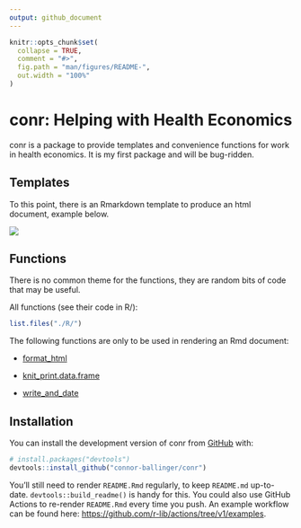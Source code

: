 ```yaml
---
output: github_document
---
```


<!-- README.md is generated from README.Rmd. Please edit that file -->

```r
knitr::opts_chunk$set(
  collapse = TRUE,
  comment = "#>",
  fig.path = "man/figures/README-",
  out.width = "100%"
)
```

# conr: Helping with Health Economics

<!-- badges: start -->
<!-- badges: end -->

conr is a package to provide templates and convenience functions for work in health economics. It is my first package and will be bug-ridden.

## Templates

To this point, there is an Rmarkdown template to produce an html document, example below.

![](./drafts/template_example_pic.PNG)

## Functions

There is no common theme for the functions, they are random bits of code that may be useful. 

All functions (see their code in R/):

```r
list.files("./R/")
```

The following functions are only to be used in rendering an Rmd document:

-   [format_html](./R/format_html.R)

-   [knit_print.data.frame](./R/knit_print.data.frame.R)

-   [write_and_date](./R/write_and_date.R)

## Installation

You can install the development version of conr from [GitHub](https://github.com/) with:

``` r
# install.packages("devtools")
devtools::install_github("connor-ballinger/conr")
```


You'll still need to render `README.Rmd` regularly, to keep `README.md` up-to-date. `devtools::build_readme()` is handy for this. You could also use GitHub Actions to re-render `README.Rmd` every time you push. An example workflow can be found here: <https://github.com/r-lib/actions/tree/v1/examples>.


